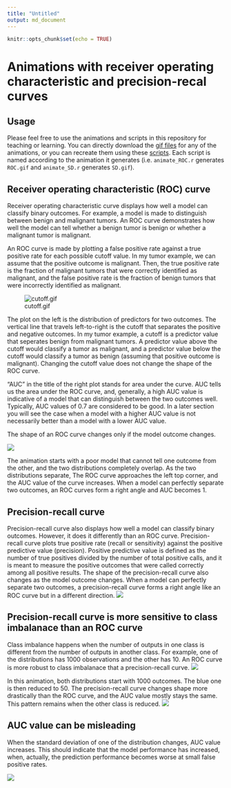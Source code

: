 ```yaml
---
title: "Untitled"
output: md_document
---
```


```r
knitr::opts_chunk$set(echo = TRUE)
```

# Animations with receiver operating characteristic and precision-recal curves 

## Usage
Please feel free to use the animations and scripts in this repository for teaching or learning. You can directly download the [gif files](animations) for any of the animations, or you can recreate them using these [scripts](R). Each script is named according to the animation it generates (i.e. `animate_ROC.r` generates `ROC.gif` and `animate_SD.r` generates `SD.gif`).

## Receiver operating characteristic (ROC) curve

Receiver operating characteristic curve displays how well a model can classify binary outcomes. For example, a model is made to distinguish between benign and malignant tumors. An ROC curve demonstrates how well the model can tell whether a benign tumor is benign or whether a malignant tumor is malignant. 

An ROC curve is made by plotting a false positive rate against a true positive rate for each possible cutoff value. In my tumor example, we can assume that the positive outcome is malignant. Then, the true positive rate is the fraction of malignant tumors that were correctly identified as malignant, and the false positive rate is the fraction of benign tumors that were incorrectly identified as malignant.

![cutoff.gif](animations/cutoff.gif)

The plot on the left is the distribution of predictors for two outcomes. The vertical line that travels left-to-right is the cutoff that separates the positive and negative outcomes. In my tumor example, a cutoff is a predictor value that seperates benign from malignant tumors. A predictor value above the cutoff would classify a tumor as malignant, and a predictor value below the cutoff would classify a tumor as benign (assuming that positive outcome is malignant). Changing the cutoff value does not change the shape of the ROC curve.

"AUC" in the title of the right plot stands for area under the curve. AUC tells us the area under the ROC curve, and, generally, a high AUC value is indicative of a model that can distinguish between the two outcomes well. Typically, AUC values of 0.7 are considered to be good. In a later section you will see the case when a model with a higher AUC value is not necessarily better than a model with a lower AUC value.

The shape of an ROC curve changes only if the model outcome changes.

![](animations/ROC.gif)

The animation starts with a poor model that cannot tell one outcome from the other, and the two distributions completely overlap. As the two distributions separate, The ROC curve approaches the left top corner, and the AUC value of the curve increases. When a model can perfectly separate two outcomes, an ROC curves form a right angle and AUC becomes 1. 

## Precision-recall curve

Precision-recall curve also displays how well a model can classify binary outcomes. However, it does it differently than an ROC curve. Precision-recall curve plots true positive rate (recall or sensitivity) against the positive predictive value (precision). Positive predictive value is defined as the number of true positives divided by the number of total positive calls, and it is meant to measure the positive outcomes that were called correctly among all positive results. The shape of the precision-recall curve also changes as the model outcome changes. When a model can perfectly separate two outcomes, a precision-recall curve forms a right angle like an ROC curve but in a different direction. 
![](animations/PR.gif)

## Precision-recall curve is more sensitive to class imbalanace than an ROC curve

Class imbalance happens when the number of outputs in one class is different from the number of outputs in another class. For example, one of the distributions has 1000 observations and the other has 10. An ROC curve is more robust to class imbalanace that a precision-recall curve. 
![](animations/imbalance.gif)

In this animation, both distributions start with 1000 outcomes. The blue one is then reduced to 50. The precision-recall curve changes shape more drastically than the ROC curve, and the AUC value mostly stays the same. This pattern remains when the other class is reduced.
![](animations/imbalance2.gif)

## AUC value can be misleading 

When the standard deviation of one of the distribution changes, AUC value increases. This should indicate that the model performance has increased, when, actually, the prediction performance becomes worse at small false positive rates. 

![](animations/SD.gif)